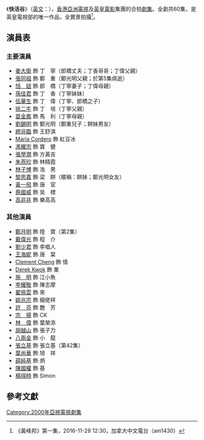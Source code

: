 {{亞視劇集 
| 中文劇名= 快活谷
| 英文劇名= {{lang|en|Wonder Bar}}
| 圖像=
| 製作年份=2000年
| aTV-11首播日期=2000年10月23日-12月15日<br/>2000年12月18日-2001年1月15日
| aTV-11首播時間=逢星期一至五 20:30-21:00（連廣告）<br/>逢星期二至六 00:00-00:30（連廣告）
| 監製=[[張堅庭|張堅庭]]
| 編導=[[曹建南|曹建南]]、[[陳望華|陳望華]]、[[葉成康|葉成康]]、[[林健龍|林健龍]]、<br>[[孔亮人|孔亮人]]、[[成志超|成志超]]
| 助理編導=[[鍾鼎安|鍾鼎安]]、[[周建基|周建基]]
| 編劇=[[英皇電影創作組|英皇電影創作組]]
| 製作統籌=[[馮海林|馮海林]]
| 編審=[[方世強|方世強]]
| 集數= 60
| 國家={{HK}}
| 語言=[[粵語|粵語]]
| 每集長=30分鐘（連廣告）
| 製作公司=[[香港|香港]][[亞洲電視|亞洲電視]]<br/>[[英皇電影|英皇電影]]集團
| 劇種=時裝
| 主演= {{nowrap|[[姜大衛|姜大衛]]、[[張同祖|張同祖]]、[[恬妞|恬　妞]]、[[孫佳君|孫佳君]]、<br>[[伍華生|伍華生]]、[[徐二牛|徐二牛]]、[[苗金鳳|苗金鳳]]、[[劉錫明|劉錫明]]}}
| 主題曲= 《想當年》
| 作曲= [[泰迪羅賓|泰迪羅賓]]
| 填詞= [[張美賢|張美賢]]
| 編曲= [[泰迪羅賓|泰迪羅賓]]
| 主唱= [[Maria_Cordero|Maria Cordero]]、[[劉錫明|劉錫明]]、[[孫佳君|孫佳君]]
}}

《'''快活谷'''》（[[英語|英文]]：{{lang|en|'''Wonder Bar'''}}），[[香港|香港]][[亞洲電視|亞洲電視]]及[[英皇電影|英皇電影]]集團的合拍[[劇集|劇集]]。全劇共60集，是英皇電視部的唯一作品，全實景拍攝<ref>《黃峰邦》第一集，2016-11-28 12:30，加拿大中文電台（am1430）</ref>。

==演員表==
===主要演員===
*[[姜大衛|姜大衛]] 飾 丁　寧（郎橋丈夫；丁香哥哥；丁偉父親）
*[[張同祖|張同祖]] 飾 鄭　重（鄭光明父親；於第5集病逝）
*[[恬妞|恬　妞]] 飾 郎　橋（丁寧妻子；丁偉母親）
*[[孫佳君|孫佳君]] 飾 丁　香（丁寧妹妹）
*[[伍華生|伍華生]] 飾 丁　偉（丁寧、郎橋之子）
*[[徐二牛|徐二牛]] 飾 丁　培（丁寧父親）
*[[苗金鳳|苗金鳳]] 飾 馬　利（丁寧母親）
*[[劉錫明|劉錫明]] 飾 鄭光明（鄭重兒子；餅妹男友）
*[[繆非臨|繆非臨]] 飾 王舒淇
*[[Maria_Cordero|Maria Cordero]] 飾 紅豆冰
*[[馮耀宗|馮耀宗]] 飾 寶　健
*[[張學潤|張學潤]] 飾 方黃吉
*[[朱燕珍|朱燕珍]] 飾 林精霞
*[[林子博|林子博]] 飾 浩　男
*[[黎思嘉|黎思嘉]] 飾 梁　餅（暱稱：餅妹；鄭光明女友）
*[[黃一飛|黃一飛]] 飾 唐　官
*[[蔡國威|蔡國威]] 飾 吴　標
*[[高非非|高非非]] 飾 樂高高

===其他演員===
*[[鄭月明|鄭月明]] 飾 陸　寶（第2集）
*[[戴偉光|戴偉光]] 飾 程　介
*[[劉少君|劉少君]] 飾 李唱人
*[[王海妮|王海妮]] 飾 唐　棠
*[[Clement_Cheng|Clement Cheng]] 飾 情
*[[Derek_Kwok|Derek Kwok]] 飾 業
*[[施明|施　明]] 飾 江小魚
*[[李耀敬|李耀敬]] 飾 陳志摩
*[[翟佩雲|翟佩雲]] 飾 來
*[[姚兆宗|姚兆宗]] 飾 細佬祥
*[[許芬|許　芬]] 飾 艷　芳
*[[宗揚|宗　揚]] 飾 CK
*[[林偉|林　偉]] 飾 葉榮添
*[[胡越山|胡越山]] 飾 張子力
*[[八兩金|八兩金]] 飾 小　龍
*[[張立基|張立基]] 飾 張立基（第42集）
*[[葉尚華|葉尚華]] 飾 旭　祥
*[[薛純基|薛純基]] 飾 炳
*[[陳國權|陳國權]] 飾 基
*[[楊得時|楊得時]] 飾 Simon

==參考文獻==
{{reflist}}

[[Category:2000年亞視電視劇集|Category:2000年亞視電視劇集]]